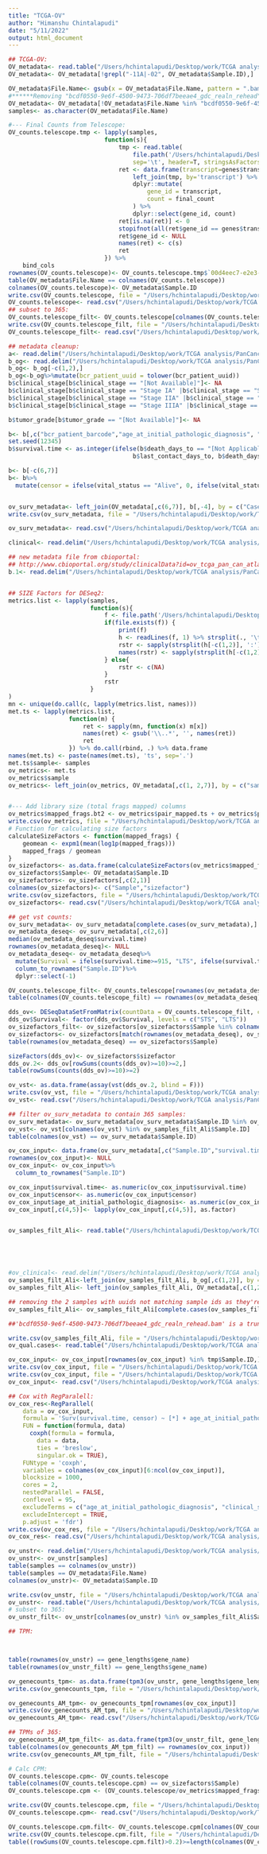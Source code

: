 ```yaml
---
title: "TCGA-OV"
author: "Himanshu Chintalapudi"
date: "5/11/2022"
output: html_document
---
```


```r
## TCGA-OV:
OV_metadata<- read.table("/Users/hchintalapudi/Desktop/work/TCGA analysis/PanCancer/TCGA-OV/TCGA-OV_gdc_sample_sheet.2021-09-01.tsv", header = T, sep = "\t")
OV_metadata<- OV_metadata[!grepl("-11A|-02", OV_metadata$Sample.ID),]

OV_metadata$File.Name<- gsub(x = OV_metadata$File.Name, pattern = ".bam", replacement = "")
#******Removing "bcdf0550-9e6f-4500-9473-706df7beeae4_gdc_realn_rehead" as the fastq was truncated
OV_metadata<- OV_metadata[!OV_metadata$File.Name %in% "bcdf0550-9e6f-4500-9473-706df7beeae4_gdc_realn_rehead",]
samples<- as.character(OV_metadata$File.Name)

#--- Final Counts from Telescope:
OV_counts.telescope.tmp <- lapply(samples,
                           function(s){
                               tmp <- read.table(
                                   file.path('/Users/hchintalapudi/Desktop/work/TCGA analysis/PanCancer/TCGA-OV/Telescope',paste0(s, '_sorted-telescope_report.tsv')),
                                   sep='\t', header=T, stringsAsFactors=F)
                               ret <- data.frame(transcript=genes$transcript_id, stringsAsFactors=F) %>%
                                   left_join(tmp, by='transcript') %>%
                                   dplyr::mutate(
                                       gene_id = transcript,
                                       count = final_count
                                   ) %>%
                                   dplyr::select(gene_id, count)
                               ret[is.na(ret)] <- 0
                               stopifnot(all(ret$gene_id == genes$transcript_id))
                               ret$gene_id <- NULL
                               names(ret) <- c(s)
                               ret
                           }) %>%
    bind_cols
rownames(OV_counts.telescope)<- OV_counts.telescope.tmp$`00d4eec7-e2e3-4c52-958d-d181101fe0ec_gdc_realn_rehead`
table(OV_metadata$File.Name == colnames(OV_counts.telescope))
colnames(OV_counts.telescope)<- OV_metadata$Sample.ID
write.csv(OV_counts.telescope, file = "/Users/hchintalapudi/Desktop/work/TCGA analysis/PanCancer/TCGA-OV_Telescope_finalcounts.csv")
OV_counts.telescope<- read.csv("/Users/hchintalapudi/Desktop/work/TCGA analysis/PanCancer/TCGA-OV_Telescope_finalcounts.csv", stringsAsFactors = F, row.names = 1, check.names = F)
## subset to 365:
OV_counts.telescope_filt<- OV_counts.telescope[colnames(OV_counts.telescope) %in% ov_samples_filt_Ali$Sample.ID]
write.csv(OV_counts.telescope_filt, file = "/Users/hchintalapudi/Desktop/work/TCGA analysis/PanCancer/TCGA-OV_Telescope_finalcounts_filt.csv")
OV_counts.telescope_filt<- read.csv("/Users/hchintalapudi/Desktop/work/TCGA analysis/PanCancer/TCGA-OV_Telescope_finalcounts_filt.csv", stringsAsFactors = F, row.names = 1)
```


```r
## metadata cleanup:
a<- read.delim("/Users/hchintalapudi/Desktop/work/TCGA analysis/PanCancer/TCGA-OV/annotations.txt")
b_og<- read.delim("/Users/hchintalapudi/Desktop/work/TCGA analysis/PanCancer/TCGA-OV/nationwidechildrens.org_clinical_patient_ov.txt")
b_og<- b_og[-c(1,2),]
b_og<-b_og%>%mutate(bcr_patient_uuid = tolower(bcr_patient_uuid))
b$clinical_stage[b$clinical_stage == "[Not Available]"]<- NA
b$clinical_stage[b$clinical_stage == "Stage IA" |b$clinical_stage == "Stage IB" | b$clinical_stage == "Stage IC"]<- "Stage I"
b$clinical_stage[b$clinical_stage == "Stage IIA" |b$clinical_stage == "Stage IIB" | b$clinical_stage == "Stage IIC"]<- "Stage II"
b$clinical_stage[b$clinical_stage == "Stage IIIA" |b$clinical_stage == "Stage IIIB" | b$clinical_stage == "Stage IIIC"]<- "Stage III"

b$tumor_grade[b$tumor_grade == "[Not Available]"]<- NA

b<- b[,c("bcr_patient_barcode","age_at_initial_pathologic_diagnosis", "clinical_stage","vital_status", "tumor_grade", "last_contact_days_to","death_days_to")]
set.seed(12345)
b$survival.time <- as.integer(ifelse(b$death_days_to == "[Not Applicable]",
                                   b$last_contact_days_to, b$death_days_to))

b<- b[-c(6,7)]
b<- b%>%
  mutate(censor = ifelse(vital_status == "Alive", 0, ifelse(vital_status == "Dead", 1, NA)))


ov_surv_metadata<- left_join(OV_metadata[,c(6,7)], b[,-4], by = c("Case.ID" = "bcr_patient_barcode"))
write.csv(ov_surv_metadata, file = "/Users/hchintalapudi/Desktop/work/TCGA analysis/PanCancer/TCGA-OV/ov_surv_metadata.csv", row.names = F)

ov_surv_metadata<- read.csv("/Users/hchintalapudi/Desktop/work/TCGA analysis/PanCancer/TCGA-OV/ov_surv_metadata.csv", check.names = F, stringsAsFactors = F)

clinical<- read.delim("/Users/hchintalapudi/Desktop/work/TCGA analysis/PanCancer/TCGA-OV/clinical.cart.2021-09-02/clinical.tsv")

## new metadata file from cbioportal:
## http://www.cbioportal.org/study/clinicalData?id=ov_tcga_pan_can_atlas_2018
b.1<- read.delim("/Users/hchintalapudi/Desktop/work/TCGA analysis/PanCancer/TCGA-OV/ov_tcga_pan_can_atlas_2018_clinical_data.tsv")


## SIZE Factors for DESeq2:
metrics.list <- lapply(samples, 
                       function(s){
                           f <- file.path('/Users/hchintalapudi/Desktop/work/TCGA analysis/PanCancer/TCGA-OV/Telescope/',paste0(s, '_sorted-telescope_report.tsv'))
                           if(file.exists(f)) {
                               print(f)
                               h <- readLines(f, 1) %>% strsplit(., '\t') %>% unlist
                               rstr <- sapply(strsplit(h[-c(1,2)], ':'), function(t) as.numeric(unlist(t[2][1])))
                               names(rstr) <- sapply(strsplit(h[-c(1,2)], ':'), function(t) t[1])
                           } else{
                               rstr <- c(NA)
                           }
                           rstr
                       }
)
mn <- unique(do.call(c, lapply(metrics.list, names)))
met.ts <- lapply(metrics.list, 
                 function(m) {
                     ret <- sapply(mn, function(x) m[x])
                     names(ret) <- gsub('\\..*', '', names(ret))
                     ret
                 }) %>% do.call(rbind, .) %>% data.frame
names(met.ts) <- paste(names(met.ts), 'ts', sep='.')
met.ts$sample<- samples
ov_metrics<- met.ts
ov_metrics$sample
ov_metrics<- left_join(ov_metrics, OV_metadata[,c(1, 2,7)], by = c("sample"="File.Name"))


#--- Add library size (total frags mapped) columns
ov_metrics$mapped_frags.bt2 <- ov_metrics$pair_mapped.ts + ov_metrics$pair_mixed.ts + ov_metrics$single_mapped.ts
write.csv(ov_metrics, file = "/Users/hchintalapudi/Desktop/work/TCGA analysis/PanCancer/TCGA-OV/ov_metrics.csv")
# Function for calculating size factors
calculateSizeFactors <- function(mapped_frags) {
    geomean <- expm1(mean(log1p(mapped_frags)))
    mapped_frags / geomean
}
ov_sizefactors<- as.data.frame(calculateSizeFactors(ov_metrics$mapped_frags.bt2))
ov_sizefactors$Sample<- OV_metadata$Sample.ID
ov_sizefactors<- ov_sizefactors[,c(2,1)]
colnames(ov_sizefactors)<- c("Sample","sizefactor")
write.csv(ov_sizefactors, file = "/Users/hchintalapudi/Desktop/work/TCGA analysis/PanCancer/TCGA-OV/Telescope_ov_sizefactors.csv", row.names = F)
ov_sizefactors<- read.csv("/Users/hchintalapudi/Desktop/work/TCGA analysis/PanCancer/TCGA-OV/Telescope_ov_sizefactors.csv", row.names = 1, stringsAsFactors = F)

## get vst counts:
ov_surv_metadata<- ov_surv_metadata[complete.cases(ov_surv_metadata),]
ov_metadata_deseq<- ov_surv_metadata[,c(2,6)]
median(ov_metadata_deseq$survival.time)
rownames(ov_metadata_deseq)<- NULL
ov_metadata_deseq<- ov_metadata_deseq%>%
  mutate(Survival = ifelse(survival.time>=915, "LTS", ifelse(survival.time<=915, "STS",NA)))%>%
  column_to_rownames("Sample.ID")%>%
  dplyr::select(-1)

OV_counts.telescope_filt<- OV_counts.telescope[rownames(ov_metadata_deseq)]
table(colnames(OV_counts.telescope_filt) == rownames(ov_metadata_deseq))

dds_ov<- DESeqDataSetFromMatrix(countData = OV_counts.telescope_filt, colData =ov_metadata_deseq, design = ~Survival)
dds_ov$Survival<- factor(dds_ov$Survival, levels = c("STS", "LTS"))
ov_sizefactors_filt<- ov_sizefactors[ov_sizefactors$Sample %in% colnames(OV_counts.telescope_filt),]
ov_sizefactors<- ov_sizefactors[match(rownames(ov_metadata_deseq), ov_sizefactors$Sample),]
table(rownames(ov_metadata_deseq) == ov_sizefactors$Sample)

sizeFactors(dds_ov)<- ov_sizefactors$sizefactor
dds_ov.2<- dds_ov[rowSums(counts(dds_ov)>=10)>=2,]
table(rowSums(counts(dds_ov)>=10)>=2)

ov_vst<- as.data.frame(assay(vst(dds_ov.2, blind = F)))
write.csv(ov_vst, file = "/Users/hchintalapudi/Desktop/work/TCGA analysis/PanCancer/TCGA-OV/ov_vst_8355.csv")
ov_vst<- read.csv("/Users/hchintalapudi/Desktop/work/TCGA analysis/PanCancer/TCGA-OV/ov_vst_8355.csv", row.names = 1, check.names = F)

## filter ov_surv_metadata to contain 365 samples:
ov_surv_metadata<- ov_surv_metadata[ov_surv_metadata$Sample.ID %in% ov_samples_filt_Ali$Sample.ID,]
ov_vst<- ov_vst[colnames(ov_vst) %in% ov_samples_filt_Ali$Sample.ID]
table(colnames(ov_vst) == ov_surv_metadata$Sample.ID)

ov_cox_input<- data.frame(ov_surv_metadata[,c("Sample.ID","survival.time","censor","age_at_initial_pathologic_diagnosis", "clinical_stage","tumor_grade")], t(ov_vst))
rownames(ov_cox_input)<- NULL
ov_cox_input<- ov_cox_input%>%
  column_to_rownames("Sample.ID")

ov_cox_input$survival.time<- as.numeric(ov_cox_input$survival.time)
ov_cox_input$censor<- as.numeric(ov_cox_input$censor)
ov_cox_input$age_at_initial_pathologic_diagnosis<- as.numeric(ov_cox_input$age_at_initial_pathologic_diagnosis)
ov_cox_input[,c(4,5)]<- lapply(ov_cox_input[,c(4,5)], as.factor)


ov_samples_filt_Ali<- read.table("/Users/hchintalapudi/Desktop/work/TCGA analysis/PanCancer/TCGA-OV/case_set_OV_ERV__no_prior_tx.2021-11-18.tsv", header = T)





#ov_clinical<- read.delim("/Users/hchintalapudi/Desktop/work/TCGA analysis/PanCancer/TCGA-OV/clinical.cases_selection.2022-03-16 (1)/clinical.tsv")
ov_samples_filt_Ali<-left_join(ov_samples_filt_Ali, b_og[,c(1,2)], by = c("id" = "bcr_patient_uuid"))
ov_samples_filt_Ali<- left_join(ov_samples_filt_Ali, OV_metadata[,c(1,2,6,7)],  by = c("bcr_patient_barcode" = "Case.ID"))

## removing the 2 samples with uuids not matching sample ids as they're 02 samples**:
ov_samples_filt_Ali<- ov_samples_filt_Ali[complete.cases(ov_samples_filt_Ali),]

##'bcdf0550-9e6f-4500-9473-706df7beeae4_gdc_realn_rehead.bam' is a truncated bam file: bam2fq fails

write.csv(ov_samples_filt_Ali, file = "/Users/hchintalapudi/Desktop/work/TCGA analysis/PanCancer/TCGA-OV/case_set_OV_ERV__no_prior_tx.2021-11-18_updated.tsv")
ov_qual.cases<- read.table("/Users/hchintalapudi/Desktop/work/TCGA analysis/PanCancer/TCGA-OV/case_set_OV_ERV__no_prior_tx.2021-11-18_updated.tsv", sep = ",", header = T, row.names = 1)
```


```r
ov_cox_input<- ov_cox_input[rownames(ov_cox_input) %in% tmp$Sample.ID,]
write.csv(ov_cox_input, file = "/Users/hchintalapudi/Desktop/work/TCGA analysis/PanCancer/TCGA-OV/ov_cox_input.csv")
write.csv(ov_cox_input, file = "/Users/hchintalapudi/Desktop/work/TCGA analysis/PanCancer/TCGA-OV/ov_cox_input_filt.csv")
ov_cox_input<- read.csv("/Users/hchintalapudi/Desktop/work/TCGA analysis/PanCancer/TCGA-OV/ov_cox_input.csv", row.names = 1, check.names = F)

## Cox with RegParalell:
ov_cox_res<-RegParallel(
    data = ov_cox_input,
    formula = 'Surv(survival.time, censor) ~ [*] + age_at_initial_pathologic_diagnosis + clinical_stage + tumor_grade',
    FUN = function(formula, data)
      coxph(formula = formula,
        data = data,
        ties = 'breslow',
        singular.ok = TRUE),
    FUNtype = 'coxph',
    variables = colnames(ov_cox_input)[6:ncol(ov_cox_input)],
    blocksize = 1000,
    cores = 2,
    nestedParallel = FALSE,
    conflevel = 95,
    excludeTerms = c("age_at_initial_pathologic_diagnosis", "clinical_stage", "tumor_grade"),
    excludeIntercept = TRUE,
    p.adjust = 'fdr')
write.csv(ov_cox_res, file = "/Users/hchintalapudi/Desktop/work/TCGA analysis/PanCancer/TCGA-OV/OV-vst_cox_results.csv")
ov_cox_res<- read.csv("/Users/hchintalapudi/Desktop/work/TCGA analysis/PanCancer/TCGA-OV/OV-vst_cox_results.csv", row.names = 1)

ov_unstr<- read.delim("/Users/hchintalapudi/Desktop/work/TCGA analysis/PanCancer/TCGA-OV/TCGA-OV_unstr.txt", check.names = F, row.names = 1)
ov_unstr<- ov_unstr[samples]
table(samples == colnames(ov_unstr))
table(samples == OV_metadata$File.Name)
colnames(ov_unstr)<- OV_metadata$Sample.ID

write.csv(ov_unstr, file = "/Users/hchintalapudi/Desktop/work/TCGA analysis/PanCancer/TCGA-OV/TCGA-OV_unstr.2.txt")
ov_unstr<- read.table("/Users/hchintalapudi/Desktop/work/TCGA analysis/PanCancer/TCGA-OV/TCGA-OV_unstr.2.txt", check.names = F, row.names = 1, sep = ",", header = T)
# subset to 365:
ov_unstr_filt<- ov_unstr[colnames(ov_unstr) %in% ov_samples_filt_Ali$Sample.ID]
```


```r
## TPM:



table(rownames(ov_unstr) == gene_lengths$gene_name)
table(rownames(ov_unstr_filt) == gene_lengths$gene_name)

ov_genecounts_tpm<- as.data.frame(tpm3(ov_unstr, gene_lengths$gene_length))
write.csv(ov_genecounts_tpm, file = "/Users/hchintalapudi/Desktop/work/TCGA analysis/PanCancer/TCGA-OV/ov_genecounts_tpm.csv")

ov_genecounts_AM_tpm<- ov_genecounts_tpm[rownames(ov_cox_input)]
write.csv(ov_genecounts_AM_tpm, file = "/Users/hchintalapudi/Desktop/work/TCGA analysis/PanCancer/TCGA-OV/ov_genecounts_AM_tpm.csv")
ov_genecounts_AM_tpm<- read.csv("/Users/hchintalapudi/Desktop/work/TCGA analysis/PanCancer/TCGA-OV/ov_genecounts_AM_tpm.csv", row.names = 1, check.names = F)

## TPMs of 365:
ov_genecounts_AM_tpm_filt<- as.data.frame(tpm3(ov_unstr_filt, gene_lengths$gene_length))
table(colnames(ov_genecounts_AM_tpm_filt) == rownames(ov_cox_input))
write.csv(ov_genecounts_AM_tpm_filt, file = "/Users/hchintalapudi/Desktop/work/TCGA analysis/PanCancer/TCGA-OV/ov_genecounts_AM_tpm_filt.csv")
```


```r
# Calc CPM:
OV_counts.telescope.cpm<- OV_counts.telescope
table(colnames(OV_counts.telescope.cpm) == ov_sizefactors$Sample)
OV_counts.telescope.cpm <- (OV_counts.telescope/ov_metrics$mapped_frags.bt2)*1000000

write.csv(OV_counts.telescope.cpm, file = "/Users/hchintalapudi/Desktop/work/TCGA analysis/PanCancer/TCGA-OV/Telescope_ov_CPM.csv")
OV_counts.telescope.cpm<- read.csv("/Users/hchintalapudi/Desktop/work/TCGA analysis/PanCancer/TCGA-OV/Telescope_ov_CPM.csv", stringsAsFactors = F, check.names = F)

OV_counts.telescope.cpm.filt<- OV_counts.telescope.cpm[colnames(OV_counts.telescope.cpm) %in% rownames(ov_cox_input)]
write.csv(OV_counts.telescope.cpm.filt, file = "/Users/hchintalapudi/Desktop/work/TCGA analysis/PanCancer/TCGA-OV/Telescope_ov_CPM_filt.csv")
table((rowSums(OV_counts.telescope.cpm.filt)>0.2)>=length(colnames(OV_counts.telescope.cpm.filt))*0.75)

```



